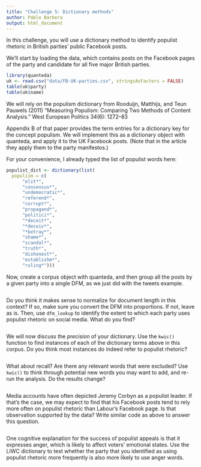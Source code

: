 ```yaml
---
title: "Challenge 5: Dictionary methods"
author: Pablo Barbera
output: html_document
---
```


In this challenge, you will use a dictionary method to identify populist rhetoric in British parties' public Facebook posts.

We'll start by loading the data, which contains posts on the Facebook pages of the party and candidate for all five major British parties.

```r
library(quanteda)
uk <- read.csv("data/FB-UK-parties.csv", stringsAsFactors = FALSE)
table(uk$party)
table(uk$name)
```

We will rely on the populism dictionary from Rooduijn, Matthijs, and Teun Pauwels (2011) “Measuring Populism: Comparing Two Methods of Content Analysis.” West European Politics 34(6): 1272–83

Appendix B of that paper provides the term entries for a dictionary key for the concept populism. We will implement this as a dictionary object with quanteda, and apply it to the UK Facebook posts. (Note that in the article they apply them to the party manifestos.)

For your convenience, I already typed the list of populist words here:

```r
populist_dict <- dictionary(list(
  populism = c(
      "elit*",
      "consensus*",
      "undemocratic*",
      "referend*",
      "corrupt*",
      "propagand*",
      "politici*",
      "*deceit*",
      "*deceiv*",
      "*betray*",
      "shame*",
      "scandal*",
      "truth*",
      "dishonest*",
      "establishm*",
      "ruling*")))

```

Now, create a corpus object with quanteda, and then group all the posts by a given party into a single DFM, as we just did with the tweets example.

```r

```

Do you think it makes sense to normalize for document length in this context? If so, make sure you convert the DFM into proportions. If not, leave as is. Then, use `dfm_lookup` to identify the extent to which each party uses populist rhetoric on social media. What do you find?

```r

```

We will now discuss the _precision_ of your dictionary. Use the `kwic()` function to find instances of each of the dictionary terms above in this corpus. Do you think most instances do indeed refer to populist rhetoric?

```r

```

What about recall? Are there any relevant words that were excluded? Use `kwic()` to think through potential new words you may want to add, and re-run the analysis. Do the results change?

```r

```

Media accounts have often depicted Jeremy Corbyn as a populist leader. If that's the case, we may expect to find that his Facebook posts tend to rely more often on populist rhetoric than Labour's Facebook page. Is that observation supported by the data? Write similar code as above to answer this question.

```r

```

One cognitive explanation for the success of populist appeals is that it expresses anger, which is likely to affect voters' emotional states. Use the LIWC dictionary to test whether the party that you identified as using populist rhetoric more frequently is also more likely to use anger words.

```r

```

